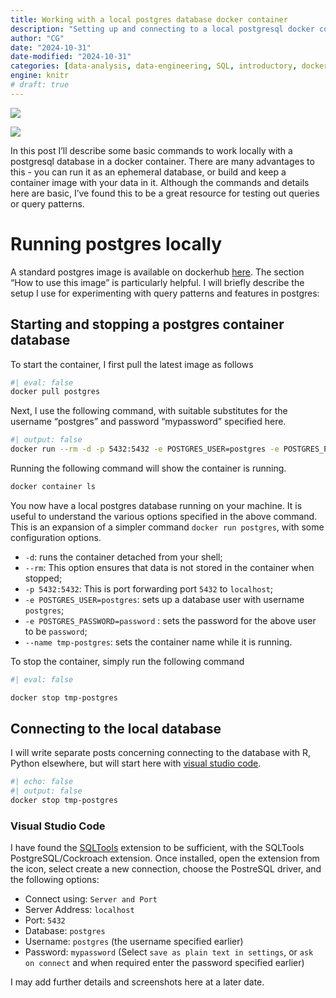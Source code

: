 ```yaml
---
title: Working with a local postgres database docker container
description: "Setting up and connecting to a local postgresql docker container"
author: "CG"
date: "2024-10-31"
date-modified: "2024-10-31"
categories: [data-analysis, data-engineering, SQL, introductory, docker, containerization]
engine: knitr
# draft: true
---
```


::: {layout-ncol=2}
![](docker-mark-blue.svg)

![](elephant.png)
:::


In this post I'll describe some basic commands to work locally with a postgresql database in a docker container.  There are many advantages to this - you can run it as an ephemeral database, or build and keep a container image with your data in it.  Although the commands and details here are basic, I've found this to be a great resource for testing out queries or query patterns.

# Running postgres locally

A standard postgres image is available on dockerhub [here](https://hub.docker.com/_/postgres/).  The section "How to use this image" is particularly helpful.  I will briefly describe the setup I use for experimenting with query patterns and features in postgres:

## Starting and stopping a postgres container database

To start the container, I first pull the latest image as follows
```bash
#| eval: false
docker pull postgres
```

Next, I use the following command, with suitable substitutes for the username "postgres" and password "mypassword" specified here.
```bash
#| output: false
docker run --rm -d -p 5432:5432 -e POSTGRES_USER=postgres -e POSTGRES_PASSWORD=mypassword --name tmp-postgres postgres
```
Running the following command will show the container is running.
```bash
docker container ls
```

<!-- Running the command `docker container ls` will show the container is running as follows
```default
CONTAINER ID   IMAGE      COMMAND                  CREATED         STATUS         PORTS                    NAMES
408f02475917   postgres   "docker-entrypoint.s…"   8 seconds ago   Up 3 seconds   0.0.0.0:5432->5432/tcp   tmp-postgres
``` -->

You now have a local postgres database running on your machine.  It is useful to understand the various options specified in the above command.  This is an expansion of a simpler command `docker run postgres`, with some configuration options.

- `-d`: runs the container detached from your shell;
- `--rm`: This option ensures that data is not stored in the container when stopped;
- `-p 5432:5432`: This is port forwarding port `5432` to `localhost`;
- `-e POSTGRES_USER=postgres`: sets up a database user with username `postgres`;
- `-e POSTGRES_PASSWORD=password` : sets the password for the above user to be `password`;
- `--name tmp-postgres`: sets the container name while it is running.

To stop the container, simply run the following command

```bash
#| eval: false

docker stop tmp-postgres
```

## Connecting to the local database

I will write separate posts concerning connecting to the database with R, Python elsewhere, but will start here with [visual studio code](#visual-studio-code).

```bash
#| echo: false
#| output: false
docker stop tmp-postgres
```

### Visual Studio Code

I have found the [SQLTools](https://marketplace.visualstudio.com/items?itemName=mtxr.sqltools) extension to be sufficient, with the SQLTools PostgreSQL/Cockroach extension.  Once installed, open the extension from the icon, select create a new connection, choose the PostreSQL driver, and the following options:

- Connect using: `Server and Port`
- Server Address: `localhost`
- Port: `5432`
- Database: `postgres`
- Username: `postgres` (the username specified earlier)
- Password: `mypassword` (Select `save as plain text in settings`, or `ask on connect` and when required enter the password specified earlier)

I may add further details and screenshots here at a later date.
